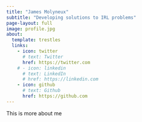 ```yaml
---
title: "James Molyneux"
subtitle: "Developing solutions to IRL problems"
page-layout: full
image: profile.jpg
about:
  template: trestles
  links:
    - icon: twitter
      # text: Twitter
      href: https://twitter.com
    # - icon: linkedin
      # text: LinkedIn
      # href: https://linkedin.com
    - icon: github
      # text: Github
      href: https://github.com
---
```


This is more about me
